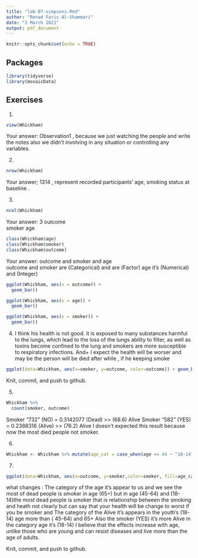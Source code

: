 ```yaml
---
title: "lab-07-simpsons.Rmd"
author: "Renad Faris Al-Shammari"
date: "3 March 2021"
output: pdf_document
---
```


```r
knitr::opts_chunk$set(echo = TRUE)
```

## Packages

```r
library(tidyverse) 
library(mosaicData)
```


## Exercises


1.  
```r
view(Whickham)
```
    
Your answer: Observation1 , because we just watching the people and write the notes also we didn't involving in any situation or controlling any variables. 

2.  
```r
nrow(Whickham)
```

Your answer; 1314 , represent recorded participants' age, smoking status at baseline .

3.  

```r
ncol(Whickham)
```

Your answer:
3 
outcome  
smoker 
age  


```r
class(Whickham$age)
class(Whickham$smoker)
class(Whickham$outcome)

```

Your answer:
outcome and smoker and age  
outcome and smoker are (Categorical) and are (Factor)
age it's (Numerical) and (Integer) 

```r
ggplot(Whickham, aes(x = outcome)) +
  geom_bar()

```


```r
ggplot(Whickham, aes(x = age)) +
  geom_bar()

```

```r
ggplot(Whickham, aes(x = smoker)) +
  geom_bar()

```


4. 
I think his health is not good. it is exposed to many substances harmful to the lungs, which lead to the loss of the lungs ability to filter, as well as toxins become confined to the lung and smokers are more susceptible to respiratory infections.
And+
I expect the health will be worser and may be the person will be died after while , if he keeping smoke 
```r
ggplot(data=Whickham, aes(x=smoker, y=outcome, color=outcome)) + geom_bar(stat="identity")

```

Knit, commit, and push to github.

5. 

```r
Whickham %>%
  count(smoker, outcome)
```
Smoker "732" (NO) = 0.3142077 (Dead) >> (68.6) Alive
Smoker "582" (YES) = 0.2388316 (Alive) >> (76.2) Alive
I doesn't expected this result because now the most died people not smoker.

6.

```r
Whickham <- Whickham %>% mutate(age_cat = case_when(age <= 44 ~ "18-14" , age > 44 & age <= 64 ~ "45-64" , age > 64 ~ "65+"))

```

7. 

```r
ggplot(data=Whickham, aes(x=outcome, y=smoker,color=smoker, fill=age_cat)) + geom_bar(stat="identity") +facet_wrap(~age_cat)

```
what changes :
The category of the age it's appear to us and we see the most of dead people is smoker in age (65+)
but in age (45-64) and (18-14)the most dead people is smoker that is relationship between the smoking and heath not clearly but can say that your health will be change to worst if you be smoker and
The category of the Alive  it's appears in the youth's (18-14) age more  than ( 45-64) and 65+ Also the smoker (YES) it's more Alive in the category age it's (18-14) 
I believe that the effects increase with age, unlike those who are young and can resist diseases and live more than the age of adults.


Knit, commit, and push to github.